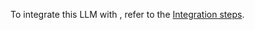 To integrate this LLM with <Vpd k="NAME" />, refer to the [Integration steps](../llm/overview#integration-steps).